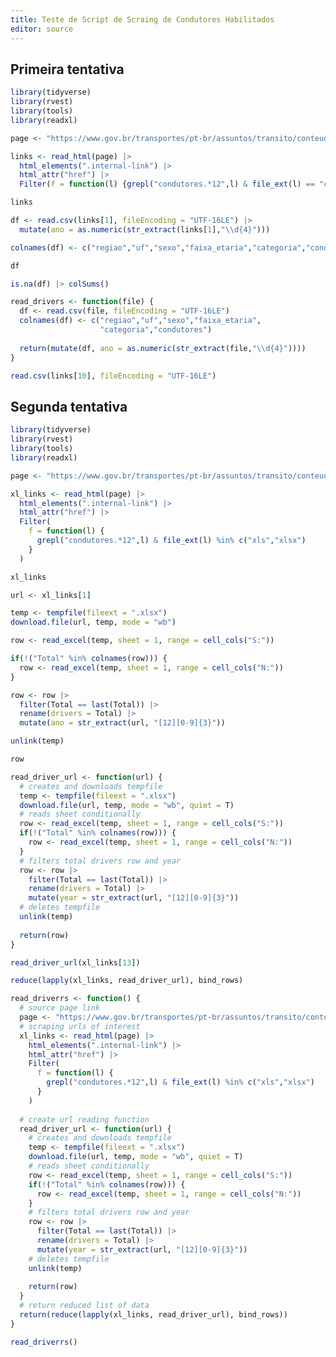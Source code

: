 ```yaml
---
title: Teste de Script de Scraing de Condutores Habilitados
editor: source
---
```


## Primeira tentativa

```r
library(tidyverse)
library(rvest)
library(tools)
library(readxl)
```

```r
page <- "https://www.gov.br/transportes/pt-br/assuntos/transito/conteudo-Senatran/estatisticas-quantidade-de-habilitados-denatran"

links <- read_html(page) |> 
  html_elements(".internal-link") |> 
  html_attr("href") |> 
  Filter(f = function(l) {grepl("condutores.*12",l) & file_ext(l) == "csv"})

links
```

```r
df <- read.csv(links[1], fileEncoding = "UTF-16LE") |> 
  mutate(ano = as.numeric(str_extract(links[1],"\\d{4}")))

colnames(df) <- c("regiao","uf","sexo","faixa_etaria","categoria","condutores","ano")

df
```

```r
is.na(df) |> colSums()
```

```r
read_drivers <- function(file) {
  df <- read.csv(file, fileEncoding = "UTF-16LE")
  colnames(df) <- c("regiao","uf","sexo","faixa_etaria",
                    "categoria","condutores")
  
  return(mutate(df, ano = as.numeric(str_extract(file,"\\d{4}"))))
}
```

```r
read.csv(links[10], fileEncoding = "UTF-16LE")
```

## Segunda tentativa

```r
library(tidyverse)
library(rvest)
library(tools)
library(readxl)

page <- "https://www.gov.br/transportes/pt-br/assuntos/transito/conteudo-Senatran/estatisticas-quantidade-de-habilitados-denatran"

xl_links <- read_html(page) |> 
  html_elements(".internal-link") |> 
  html_attr("href") |> 
  Filter(
    f = function(l) {
      grepl("condutores.*12",l) & file_ext(l) %in% c("xls","xlsx")
    }
  )

xl_links
```

```r
url <- xl_links[1]

temp <- tempfile(fileext = ".xlsx")
download.file(url, temp, mode = "wb")

row <- read_excel(temp, sheet = 1, range = cell_cols("S:"))

if(!("Total" %in% colnames(row))) {
  row <- read_excel(temp, sheet = 1, range = cell_cols("N:"))
}

row <- row |> 
  filter(Total == last(Total)) |> 
  rename(drivers = Total) |> 
  mutate(ano = str_extract(url, "[12][0-9]{3}"))

unlink(temp)

row
```

```r
read_driver_url <- function(url) {
  # creates and downloads tempfile
  temp <- tempfile(fileext = ".xlsx")
  download.file(url, temp, mode = "wb", quiet = T)
  # reads sheet conditionally
  row <- read_excel(temp, sheet = 1, range = cell_cols("S:"))
  if(!("Total" %in% colnames(row))) {
    row <- read_excel(temp, sheet = 1, range = cell_cols("N:"))
  }
  # filters total drivers row and year
  row <- row |> 
    filter(Total == last(Total)) |> 
    rename(drivers = Total) |> 
    mutate(year = str_extract(url, "[12][0-9]{3}"))
  # deletes tempfile
  unlink(temp)
  
  return(row)
}

read_driver_url(xl_links[13])
```
```r
reduce(lapply(xl_links, read_driver_url), bind_rows)
```

```r
read_driverrs <- function() {
  # source page link
  page <- "https://www.gov.br/transportes/pt-br/assuntos/transito/conteudo-Senatran/estatisticas-quantidade-de-habilitados-denatran"
  # scraping urls of interest
  xl_links <- read_html(page) |> 
    html_elements(".internal-link") |> 
    html_attr("href") |> 
    Filter(
      f = function(l) {
        grepl("condutores.*12",l) & file_ext(l) %in% c("xls","xlsx")
      }
    )
  
  # create url reading function
  read_driver_url <- function(url) {
    # creates and downloads tempfile
    temp <- tempfile(fileext = ".xlsx")
    download.file(url, temp, mode = "wb", quiet = T)
    # reads sheet conditionally
    row <- read_excel(temp, sheet = 1, range = cell_cols("S:"))
    if(!("Total" %in% colnames(row))) {
      row <- read_excel(temp, sheet = 1, range = cell_cols("N:"))
    }
    # filters total drivers row and year
    row <- row |> 
      filter(Total == last(Total)) |> 
      rename(drivers = Total) |> 
      mutate(year = str_extract(url, "[12][0-9]{3}"))
    # deletes tempfile
    unlink(temp)
    
    return(row)
  }
  # return reduced list of data
  return(reduce(lapply(xl_links, read_driver_url), bind_rows))
}
```

```r
read_driverrs()
```

